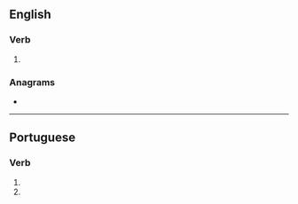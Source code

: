 ==English==

===Verb===
{{head|en|verb form}}

# {{en-third-person singular of|pasteurize}}

===Anagrams===
* {{anagrams|en|trapeziuses}}

----

==Portuguese==

===Verb===
{{pt-verb-form}}

# {{inflection of|pasteurizar||2|s|pres|subj|lang=pt}}
# {{inflection of|pasteurizar||2|s|negative|impr|lang=pt}}